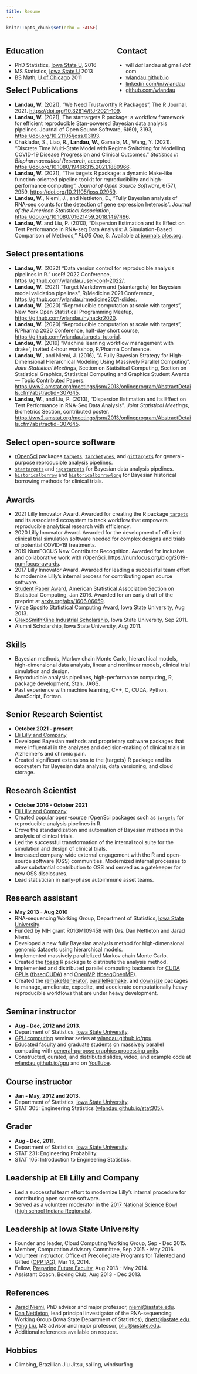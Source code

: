 ```yaml
---
title: Resume
---
```


```r
knitr::opts_chunk$set(echo = FALSE)
```

<div style="float:left; width: 60%">
<h2>Education</h2>
<ul>
  <li>PhD Statistics, <a href="http://www.iastate.edu/">Iowa State U</a>, 2016</li>
  <li>MS Statistics, <a href="http://www.iastate.edu/">Iowa State U</a> 2013</li>
  <li>BS Math, <a href="http://www.uchicago.edu/">U of Chicago</a> 2011</li>
</ul>
</div>

<div style="float:right; width: 40%">
<h2>Contact</h2>
<ul>
  <li>will _dot_ landau at gmail _dot_ com</li>
  <li><a href="http://wlandau.github.io">wlandau.github.io</a></li>
  <li><a href="http://linkedin.com/in/wlandau">linkedin.com/in/wlandau</a></li>
  <li><a href="http://github.com/wlandau">github.com/wlandau</a></li>
</ul>
</div>

## Select Publications

* **Landau, W.** (2021), "We Need Trustworthy R Packages", The R Journal, 2021. <https://doi.org/10.32614/RJ-2021-109>.
* **Landau, W.** (2021), The stantargets R package: a workflow framework for efficient reproducible Stan-powered Bayesian data analysis pipelines. Journal of Open Source Software, 6(60), 3193, <https://doi.org/10.21105/joss.03193>.
* Chakladar, S., Liao, R., **Landau, W.**, Gamalo, M., Wang, Y. (2021). "Discrete Time Multi-State Model with Regime Switching for Modelling COVID-19 Disease Progression and Clinical Outcomes." *Statistics in Biopharmaceutical Research*, accepted, <https://doi.org/10.1080/19466315.2021.1880966>.
* **Landau, W.** (2021), "The targets R package: a dynamic Make-like function-oriented pipeline toolkit for reproducibility and high-performance computing". *Journal of Open Source Software*, 6(57), 2959, <https://doi.org/10.21105/joss.02959>.
* <b>Landau, W.</b>, Niemi, J., and Nettleton, D., "Fully Bayesian analysis of RNA-seq counts for the detection of gene expression heterosis". *Journal of the American Statistical Association*,  <a href="https://doi.org/10.1080/01621459.2018.1497496">https://doi.org/10.1080/01621459.2018.1497496</a>.
* <b>Landau, W.</b> and Liu, P. (2013), "Dispersion Estimation and Its Effect on Test Performance in RNA-seq Data Analysis: A Simulation-Based Comparison of Methods," *PLOS One*, 8. Available at
<a href="http://journals.plos.org/plosone/article?id=10.1371/journal.pone.0081415">journals.plos.org</a>.

## Select presentations

- **Landau, W.** (2022) "Data version control for reproducible analysis pipelines in R." useR! 2022 Conference, <https://github.com/wlandau/user-conf-2022/>.
- **Landau, W.** (2021) "Target Markdown and {stantargets} for Bayesian model validation pipelines", R/Medicine 2021 Conference, <https://github.com/wlandau/rmedicine2021-slides>.
- **Landau, W.** (2020) "Reproducible computation at scale with targets", New York Open Statistical Programming Meetup, <https://github.com/wlandau/nyhackr2020>.
- **Landau, W.** (2020) "Reproducible computation at scale with targets", R/Pharma 2020 Conference, half-day short course, <https://github.com/wlandau/targets-tutorial>.
- **Landau, W.** (2019) "Machine learning workflow management with drake", invited 4-hour workshop, R/Pharma Conference.
- **Landau, W.**, and Niemi, J. (2016), "A Fully Bayesian Strategy for High-Dimensional Hierarchical Modeling Using Massively Parallel Computing". *Joint Statistical Meetings*, Section on Statistical Computing, Section on Statistical Graphics, Statistical Computing and Graphics Student Awards — Topic Contributed Papers. <a href="https://ww2.amstat.org/meetings/jsm/2016/onlineprogram/AbstractDetails.cfm?abstractid=318764">https://ww2.amstat.org/meetings/jsm/2013/onlineprogram/AbstractDetails.cfm?abstractid=307645</a>.
- **Landau, W.**, and Liu, P. (2013), "Dispersion Estimation and Its Effect on Test Performance in RNA-Seq Data Analysis". *Joint Statistical Meetings*,	Biometrics Section, contributed poster. <a href="https://ww2.amstat.org/meetings/jsm/2013/onlineprogram/AbstractDetails.cfm?abstractid=307645">https://ww2.amstat.org/meetings/jsm/2013/onlineprogram/AbstractDetails.cfm?abstractid=307645</a>.

## Select open-source software

* [rOpenSci](https://ropensci.org/) packages [`targets`](https://github.com/ropensci/targets), [`tarchetypes`](https://github.com/ropensci/tarchetypes), and [`gittargets`](https://github.com/ropensci/gittargets) for general-purpose reproducible analysis pipelines.
* [`stantargets`](https://github.com/ropensci/stantargets) and [`jagstargets`](https://github.com/ropensci/jagstargets) for Bayesian data analysis pipelines.
* [`historicalborrow`](https://github.com/wlandau/historicalborrow) and [`historicalborrowlong`](https://github.com/wlandau/historicalborrowlong) for Bayesian historical borrowing methods for clinical trials.

## Awards

* 2021 Lilly Innovator Award. Awarded for creating the R package [`targets`](https://docs.ropensci.org/targets) and its associated ecosystem to track workflow that empowers reproducible analytical research with efficiency.
* 2020 Lilly Innovator Award. Awarded for the development of efficient clinical trial simulation software needed for complex designs and trials of potential COVID-19 treatments.
* 2019 NumFOCUS New Contributor Recognition. Awarded for inclusive and collaborative work with rOpenSci. <a href="https://numfocus.org/blog/2019-numfocus-awards">https://numfocus.org/blog/2019-numfocus-awards</a>.
* 2017 Lilly Innovator Award. Awarded for leading a successful team effort to modernize Lilly's internal process for contributing open source software.
* <a href="http://stat-computing.org/awards/student/winners.html">Student Paper Award</a>, American Statistical Association Section on Statistical Computing, Jan 2016. Awarded for an early draft of the preprint at <a href="http://arxiv.org/abs/1606.06659">arxiv.org/abs/1606.06659</a>.
* [Vince Sposito Statistical Computing Award](https://stat.iastate.edu/graduate-financial-support), Iowa State University, Aug 2013.
* [GlaxoSmithKline Industrial Scholarship](https://stat.iastate.edu/graduate-financial-support), Iowa State University, Sep 2011.
* Alumni Scholarship, Iowa State University, Aug 2011.

## Skills

- Bayesian methods, Markov chain Monte Carlo, hierarchical models, high-dimensional data analysis, linear and nonlinear models, clinical trial simulation and design.
- Reproducible analysis pipelines, high-performance computing, R, package development, Stan, JAGS.
- Past experience with machine learning, C++, C, CUDA, Python, JavaScript, Fortran.

## Senior Research Scientist
- **October 2021 - present**
- [Eli Lilly and Company](http://www.lilly.com)
- Developed Bayesian methods and proprietary software packages that were influential in the analyses and decision-making of clinical trials in Alzheimer's and chronic pain.
- Created significant extensions to the {targets} R package and its ecosystem for Bayesian data analysis, data versioning, and cloud storage.

## Research Scientist
- **October 2016 - October 2021**
- [Eli Lilly and Company](http://www.lilly.com)
- Created popular open-source rOpenSci packages such as [`targets`](https://docs.ropensci.org/targets) for reproducible analysis pipelines in R.
- Drove the standardization and automation of Bayesian methods in the analysis of clinical trials.
- Led the successful transformation of the internal tool suite for the simulation and design of clinical trials.
- Increased company-wide external engagement with the R and open-source software (OSS) communities. Modernized internal processes to allow substantial contribution to OSS and served as a gatekeeper for new OSS disclosures.
- Lead statistician in early-phase autoimmune asset teams.

## Research assistant
- **May 2013 - Aug 2016**
- RNA-sequencing Working Group, Department of Statistics, [Iowa State University](http://www.iastate.edu).
- Funded by NIH grant R01GM109458 with Drs. Dan Nettleton and Jarad Niemi.
- Developed a new fully Bayesian analysis method for high-dimensional genomic datasets using hierarchical models.
- Implemented massively parallelized Markov chain Monte Carlo.
- Created the 
<a href="https://github.com/wlandau/fbseq">fbseq</a>
R package to distribute the analysis method.
- Implemented and distributed parallel computing backends for [CUDA GPUs](https://developer.nvidia.com/about-cuda) (<a href="https://github.com/wlandau/fbseqCUDA">fbseqCUDA</a>) and [OpenMP](https://en.wikipedia.org/wiki/OpenMP) (<a href="https://github.com/wlandau/fbseqOpenMP">fbseqOpenMP</a>).
- Created the 
<a href="http://wlandau.github.io/remakeGenerator">remakeGenerator</a>, 
<a href="http://wlandau.github.io/parallelRemake">parallelRemake</a>, and 
<a href="http://wlandau.github.io/downsize">downsize</a> packages to manage, ameliorate, expedite, and accelerate computationally heavy reproducible workflows that are under heavy development.


## Seminar instructor

- **Aug - Dec, 2012 and 2013**.
- Department of Statistics, [Iowa State University](http://www.iastate.edu).
- [GPU computing](http://www.nvidia.com/object/what-is-gpu-computing.html) seminar series at <a href="http://wlandau.github.io/gpu">wlandau.github.io/gpu</a>.
- Educated faculty and graduate students on massively parallel computing with [general-purpose graphics processing units](http://www.nvidia.com/object/what-is-gpu-computing.html).
- Constructed, curated, and distributed slides, video, and example code at <a href="http://wlandau.github.io/gpu">wlandau.github.io/gpu</a> and on <a href="https://www.youtube.com/watch?v=VL3qbqA_Xco&list=PLs5XGFlsJ8Wi635Ig2QX3dbmJCNpss4aT">YouTube</a>.


## Course instructor
- **Jan - May, 2012 and 2013**.
- Department of Statistics, [Iowa State University](http://www.iastate.edu).
- STAT 305: Engineering Statistics (<a href="http://wlandau.github.io/stat305/">wlandau.github.io/stat305</a>).

## Grader
- **Aug - Dec, 2011**.
- Department of Statistics, [Iowa State University](http://www.iastate.edu).
- STAT 231: Engineering Probability.
- STAT 105: Introduction to Engineering Statistics.

## Leadership at Eli Lilly and Company

- Led a successful team effort to modernize Lilly's internal procedure for contributing open source software.
- Served as a volunteer moderator in the [2017 National Science Bowl (high school Indiana Regionals)](https://science.energy.gov/wdts/nsb/regional-competitions/high-school-regionals/in_indiana-regional-high-school-science-bowl/).

## Leadership at Iowa State University

- Founder and leader, Cloud Computing Working Group, Sep - Dec 2015.
- Member, Computation Advisory Committee, Sep 2015 - May 2016.
- Volunteer instructor, Office of Precollegiate Programs for Talented and Gifted ([OPPTAG](http://www.opptag.iastate.edu)), Mar 13, 2014.
- Fellow, [Preparing Future Faculty](http://www.celt.iastate.edu/graduate-students-postdocs/preparing-future-faculty), Aug 2013 - May 2014.
- Assistant Coach, Boxing Club, Aug 2013 - Dec 2013.

## References

- <a href="http://jarad.me/">Jarad Niemi</a>, PhD advisor and major professor, [niemi@iastate.edu](mailto:niemi@iastate.edu).
- <a href="http://www.public.iastate.edu/~dnett/">Dan Nettleton</a>, lead principal investigator of the RNA-sequencing Working Group (Iowa State Department of Statistics), [dnett@iastate.edu](mailto:dnett@iastate.edu).
- <a href="http://www.public.iastate.edu/~pliu/">Peng Liu</a>, MS advisor and major professor, [pliu@iastate.edu](mailto:pliu@iastate.edu).
- Additional references available on request.

## Hobbies

- Climbing, Brazillian Jiu Jitsu, sailing, windsurfing
